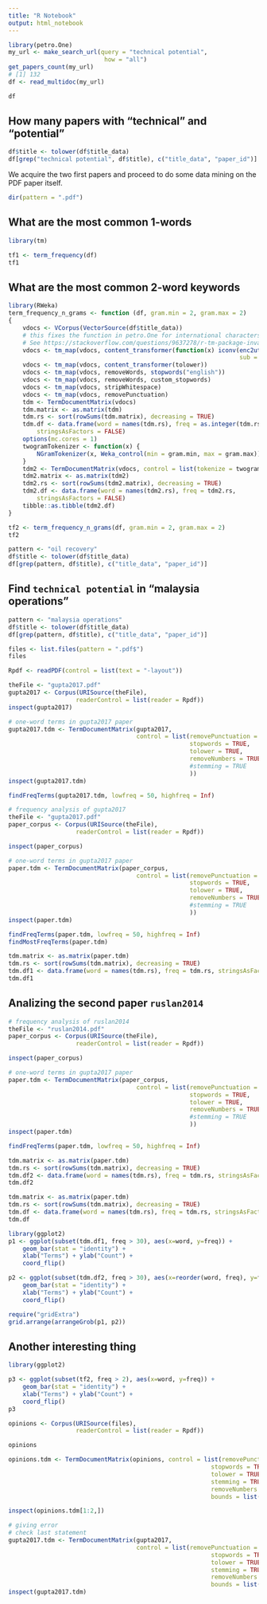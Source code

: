 ```yaml
---
title: "R Notebook"
output: html_notebook
---
```


```r
library(petro.One)
my_url <- make_search_url(query = "technical potential", 
                           how = "all")
get_papers_count(my_url)
# [1] 132
df <- read_multidoc(my_url)
```

```r
df
```

## How many papers with "technical" and "potential"

```r
df$title <- tolower(df$title_data)
df[grep("technical potential", df$title), c("title_data", "paper_id")]
```

We acquire the two first papers and proceed to do some data mining on the PDF paper itself.

```r
dir(pattern = ".pdf")
```


## What are the most common 1-words

```r
library(tm)

tf1 <- term_frequency(df)
tf1
```



## What are the most common 2-word keywords

```r
library(RWeka)
term_frequency_n_grams <- function (df, gram.min = 2, gram.max = 2) 
{
    vdocs <- VCorpus(VectorSource(df$title_data))
    # this fixes the function in petro.One for international characters
    # See https://stackoverflow.com/questions/9637278/r-tm-package-invalid-input-in-utf8towcs
    vdocs <- tm_map(vdocs, content_transformer(function(x) iconv(enc2utf8(x), 
                                                                 sub = "byte")))
    vdocs <- tm_map(vdocs, content_transformer(tolower))
    vdocs <- tm_map(vdocs, removeWords, stopwords("english"))
    vdocs <- tm_map(vdocs, removeWords, custom_stopwords)
    vdocs <- tm_map(vdocs, stripWhitespace)
    vdocs <- tm_map(vdocs, removePunctuation)
    tdm <- TermDocumentMatrix(vdocs)
    tdm.matrix <- as.matrix(tdm)
    tdm.rs <- sort(rowSums(tdm.matrix), decreasing = TRUE)
    tdm.df <- data.frame(word = names(tdm.rs), freq = as.integer(tdm.rs), 
        stringsAsFactors = FALSE)
    options(mc.cores = 1)
    twogramTokenizer <- function(x) {
        NGramTokenizer(x, Weka_control(min = gram.min, max = gram.max))
    }
    tdm2 <- TermDocumentMatrix(vdocs, control = list(tokenize = twogramTokenizer))
    tdm2.matrix <- as.matrix(tdm2)
    tdm2.rs <- sort(rowSums(tdm2.matrix), decreasing = TRUE)
    tdm2.df <- data.frame(word = names(tdm2.rs), freq = tdm2.rs, 
        stringsAsFactors = FALSE)
    tibble::as.tibble(tdm2.df)
}

```



```r
tf2 <- term_frequency_n_grams(df, gram.min = 2, gram.max = 2)
tf2
```



```r
pattern <- "oil recovery"
df$title <- tolower(df$title_data)
df[grep(pattern, df$title), c("title_data", "paper_id")]
```

## Find `technical potential` in "malaysia operations"

```r
pattern <- "malaysia operations"
df$title <- tolower(df$title_data)
df[grep(pattern, df$title), c("title_data", "paper_id")]
```


```r
files <- list.files(pattern = ".pdf$")
files
```

```r
Rpdf <- readPDF(control = list(text = "-layout"))
```


```r
theFile <- "gupta2017.pdf"
gupta2017 <- Corpus(URISource(theFile), 
                   readerControl = list(reader = Rpdf))
inspect(gupta2017)
```


```r
# one-word terms in gupta2017 paper
gupta2017.tdm <- TermDocumentMatrix(gupta2017, 
                                    control = list(removePunctuation = TRUE, 
                                                   stopwords = TRUE,
                                                   tolower = TRUE,
                                                   removeNumbers = TRUE
                                                   #stemming = TRUE
                                                   ))
inspect(gupta2017.tdm)
```

```r
findFreqTerms(gupta2017.tdm, lowfreq = 50, highfreq = Inf)
```

```r
# frequency analysis of gupta2017
theFile <- "gupta2017.pdf"
paper_corpus <- Corpus(URISource(theFile), 
                   readerControl = list(reader = Rpdf))

inspect(paper_corpus)

# one-word terms in gupta2017 paper
paper.tdm <- TermDocumentMatrix(paper_corpus, 
                                    control = list(removePunctuation = TRUE, 
                                                   stopwords = TRUE,
                                                   tolower = TRUE,
                                                   removeNumbers = TRUE
                                                   #stemming = TRUE
                                                   ))
inspect(paper.tdm)

findFreqTerms(paper.tdm, lowfreq = 50, highfreq = Inf)
findMostFreqTerms(paper.tdm)

tdm.matrix <- as.matrix(paper.tdm)
tdm.rs <- sort(rowSums(tdm.matrix), decreasing = TRUE)
tdm.df1 <- data.frame(word = names(tdm.rs), freq = tdm.rs, stringsAsFactors = FALSE)
tdm.df1

```


## Analizing the second paper `ruslan2014`

```r
# frequency analysis of ruslan2014
theFile <- "ruslan2014.pdf"
paper_corpus <- Corpus(URISource(theFile), 
                   readerControl = list(reader = Rpdf))

inspect(paper_corpus)

# one-word terms in gupta2017 paper
paper.tdm <- TermDocumentMatrix(paper_corpus, 
                                    control = list(removePunctuation = TRUE, 
                                                   stopwords = TRUE,
                                                   tolower = TRUE,
                                                   removeNumbers = TRUE
                                                   #stemming = TRUE
                                                   ))
inspect(paper.tdm)

findFreqTerms(paper.tdm, lowfreq = 50, highfreq = Inf)

tdm.matrix <- as.matrix(paper.tdm)
tdm.rs <- sort(rowSums(tdm.matrix), decreasing = TRUE)
tdm.df2 <- data.frame(word = names(tdm.rs), freq = tdm.rs, stringsAsFactors = FALSE)
tdm.df2

```

```r
tdm.matrix <- as.matrix(paper.tdm)
tdm.rs <- sort(rowSums(tdm.matrix), decreasing = TRUE)
tdm.df <- data.frame(word = names(tdm.rs), freq = tdm.rs, stringsAsFactors = FALSE)
tdm.df
```

```r
library(ggplot2)
p1 <- ggplot(subset(tdm.df1, freq > 30), aes(x=word, y=freq)) + 
    geom_bar(stat = "identity") + 
    xlab("Terms") + ylab("Count") + 
    coord_flip()

p2 <- ggplot(subset(tdm.df2, freq > 30), aes(x=reorder(word, freq), y=freq)) + 
    geom_bar(stat = "identity") + 
    xlab("Terms") + ylab("Count") + 
    coord_flip()

require("gridExtra")
grid.arrange(arrangeGrob(p1, p2))
```


## Another interesting thing


```r
library(ggplot2)

p3 <- ggplot(subset(tf2, freq > 2), aes(x=word, y=freq)) + 
    geom_bar(stat = "identity") + 
    xlab("Terms") + ylab("Count") + 
    coord_flip()
p3
```








```r
opinions <- Corpus(URISource(files), 
                   readerControl = list(reader = Rpdf))
```

```r
opinions
```

```r
opinions.tdm <- TermDocumentMatrix(opinions, control = list(removePunctuation = TRUE,
                                                         stopwords = TRUE,
                                                         tolower = TRUE,
                                                         stemming = TRUE,
                                                         removeNumbers = TRUE,
                                                         bounds = list(global = c(3, Inf)))) 
```

```r
inspect(opinions.tdm[1:2,]) 
```



```r
# giving error
# check last statement
gupta2017.tdm <- TermDocumentMatrix(gupta2017, 
                                    control = list(removePunctuation = TRUE,
                                                         stopwords = TRUE,
                                                         tolower = TRUE,
                                                         stemming = TRUE,
                                                         removeNumbers = TRUE,
                                                         bounds = list(global = c(3, Inf)))) 
inspect(gupta2017.tdm)
```